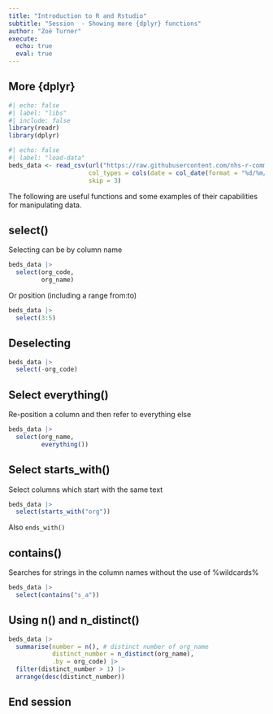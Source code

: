 ```yaml
---
title: "Introduction to R and Rstudio"
subtitle: "Session  - Showing more {dplyr} functions"
author: "Zoë Turner"
execute:
  echo: true
  eval: true
---
```


## More {dplyr}

```r
#| echo: false
#| label: "libs"
#| include: false
library(readr)
library(dplyr)
```

```r
#| echo: false
#| label: "load-data"
beds_data <- read_csv(url("https://raw.githubusercontent.com/nhs-r-community/intro_r_data/main/beds_data.csv"), 
                      col_types = cols(date = col_date(format = "%d/%m/%Y")), 
                      skip = 3)
```

The following are useful functions and some examples of their capabilities for manipulating data.


## select()

Selecting can be by column name

```r
beds_data |> 
  select(org_code, 
         org_name)
```

Or position (including a range from:to)

```r
beds_data |> 
  select(3:5)
```

## Deselecting

```r
beds_data |> 
  select(-org_code)
```

## Select everything()

Re-position a column and then refer to everything else

```r
beds_data |> 
  select(org_name,
         everything())
```

## Select starts_with()

Select columns which start with the same text

```r
beds_data |> 
  select(starts_with("org"))
```

Also `ends_with()`

## contains()

Searches for strings in the column names without the use of %wildcards%

```r
beds_data |> 
  select(contains("s_a"))
```


## Using n() and n_distinct()

```r
beds_data |> 
  summarise(number = n(), # distinct number of org_name
            distinct_number = n_distinct(org_name),
            .by = org_code) |> 
  filter(distinct_number > 1) |> 
  arrange(desc(distinct_number))
```

## End session